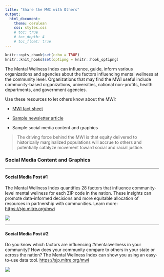 ```yaml
---
title: "Share the MWI with Others"
output: 
  html_document:
    theme: cerulean
    css: styles.css
    # toc: true
    # toc_depth: 4
    # toc_float: true
---
```


```r
knitr::opts_chunk$set(echo = TRUE)
knitr::knit_hooks$set(optipng = knitr::hook_optipng)
```

The Mental Wellness Index can influence, guide, inform various organizations and agencies about the factors influencing mental wellness at the community level. Organizations that may find the MWI useful include community-based organizations, universities, national non-profits, health departments, and government agencies.

Use these resources to let others know about the MWI:

-   [MWI fact sheet](https://mitre.sharepoint.com/:b:/r/sites/HealthandSocialEquity-SJP/Shared%20Documents/General/Strategic%20Initiative%20Fund/Toolkit/MWI%20Toolkit%20Content/MWI-Internal-fact-sheet-07-27.pdf?csf=1&web=1&e=qKlYkT)

-   [Sample newsletter article](https://mitre.sharepoint.com/:b:/r/sites/HealthandSocialEquity-SJP/Shared%20Documents/General/Strategic%20Initiative%20Fund/Toolkit/MWI%20Toolkit%20Content/MWI%20Sample%20Newsletter%20Article.pdf?csf=1&web=1&e=Z3hBq2)

-   Sample social media content and graphics

<blockquote class="focus">The driving force behind the MWI is that equity delivered to historically marginalized populations will accrue to others and potentially catalyze movement toward social and racial justice.</blockquote>

### Social Media Content and Graphics

<hr>

#### Social Media Post #1

The Mental Wellness Index quantifies 28 factors that influence community-level mental wellness for each ZIP code in the nation. These insights can promote data-informed decisions and more equitable allocation of resources in partnership with communities. Learn more: <https://sjp.mitre.org/mwi>

![](images/facebook_linkedin.png)



<hr>

#### Social Media Post #2

Do you know which factors are influencing #mentalwellness in your community? How does your community compare to others in your state or across the nation? The Mental Wellness Index can show you using an easy-to-use data tool. <https://sjp.mitre.org/mwi>

![](images/facebook_linkedin2.png)

